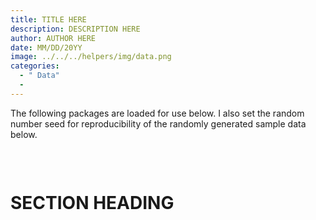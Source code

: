 ```yaml
---
title: TITLE HERE
description: DESCRIPTION HERE
author: AUTHOR HERE
date: MM/DD/20YY
image: ../../../helpers/img/data.png
categories:
  - " Data"
  - 
---
```


:::{.callout-note}
The following packages are loaded for use below. I also set the random number seed for reproducibility of the randomly generated sample data below.
:::

```r

```

&nbsp;

# SECTION HEADING


&nbsp;
